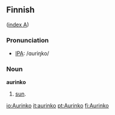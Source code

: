 ==Finnish==
([[Wiktionary:Finnish_index_a|index A]])

===Pronunciation===
*[[Pronunciation guide|IPA]]: /&#593;uri&#331;ko/

===Noun===
'''aurinko'''
# [[sun]].

[[io:Aurinko]]
[[it:aurinko]]
[[pt:Aurinko]]
[[fi:Aurinko]]